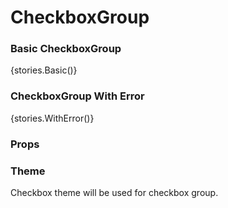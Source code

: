 
<Meta title="Core/CheckboxGroup" component={CheckboxGroup} />

# CheckboxGroup

### Basic CheckboxGroup

<Preview withToolbar>
    <Story name="Basic">{stories.Basic()}</Story>
</Preview>

### CheckboxGroup With Error

<Preview withToolbar>
    <Story name="WithError">{stories.WithError()}</Story>
</Preview>

### Props

<Props of={CheckboxGroup} />

### Theme

Checkbox theme will be used for checkbox group.
